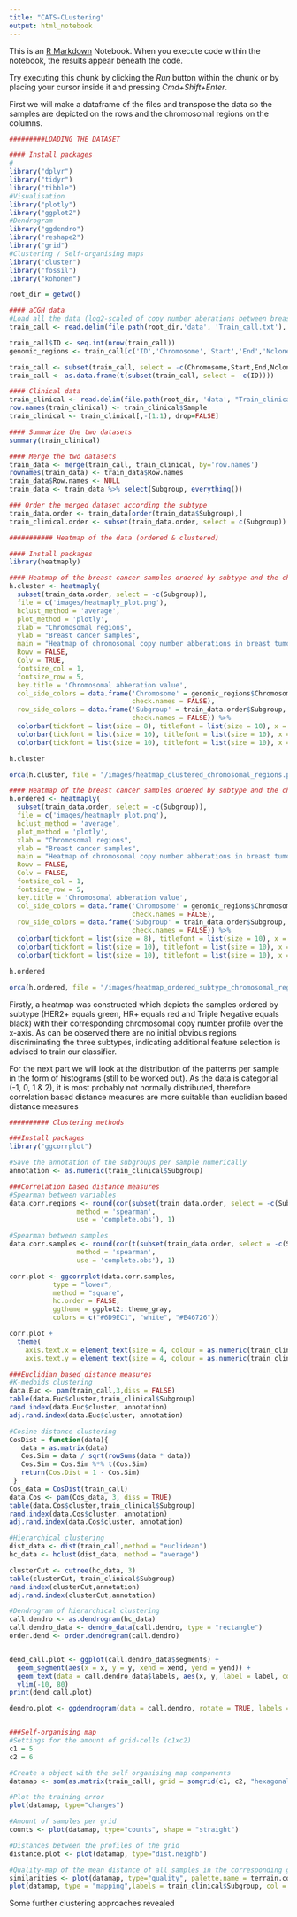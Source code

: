 ```yaml
---
title: "CATS-CLustering"
output: html_notebook
---
```


This is an [R Markdown](http://rmarkdown.rstudio.com) Notebook. When you execute code within the notebook, the results appear beneath the code. 

Try executing this chunk by clicking the *Run* button within the chunk or by placing your cursor inside it and pressing *Cmd+Shift+Enter*. 

First we will make a dataframe of the files and transpose the data so the samples are depicted on the rows and the chromosomal regions on the columns.

```r
#########LOADING THE DATASET

#### Install packages
#
library("dplyr")
library("tidyr")
library("tibble")
#Visualisation
library("plotly")
library("ggplot2")
#Dendrogram
library("ggdendro")
library("reshape2")
library("grid")
#Clustering / Self-organising maps
library("cluster")
library("fossil")
library("kohonen") 

root_dir = getwd()

#### aCGH data
#Load all the data (log2-scaled of copy number aberations between breast cancer subtypes)
train_call <- read.delim(file.path(root_dir,'data', 'Train_call.txt'), header = TRUE, sep='\t')

train_call$ID <- seq.int(nrow(train_call))
genomic_regions <- train_call[c('ID','Chromosome','Start','End','Nclone')]

train_call <- subset(train_call, select = -c(Chromosome,Start,End,Nclone))
train_call <- as.data.frame(t(subset(train_call, select = -c(ID))))

#### Clinical data
train_clinical <- read.delim(file.path(root_dir, 'data', "Train_clinical.txt"), header=TRUE, sep="\t")
row.names(train_clinical) <- train_clinical$Sample
train_clinical <- train_clinical[,-(1:1), drop=FALSE]

#### Summarize the two datasets
summary(train_clinical)

#### Merge the two datasets
train_data <- merge(train_call, train_clinical, by='row.names')
rownames(train_data) <- train_data$Row.names
train_data$Row.names <- NULL
train_data <- train_data %>% select(Subgroup, everything())

### Order the merged dataset according the subtype
train_data.order <- train_data[order(train_data$Subgroup),]
train_clinical.order <- subset(train_data.order, select = c(Subgroup))

```

```r
########### Heatmap of the data (ordered & clustered)

#### Install packages
library(heatmaply)

#### Heatmap of the breast cancer samples ordered by subtype and the chromosomal regions clustered based on hierarchical clustering with average linkage
h.cluster <- heatmaply(
  subset(train_data.order, select = -c(Subgroup)),
  file = c('images/heatmaply_plot.png'),
  hclust_method = 'average',
  plot_method = 'plotly',
  xlab = "Chromosomal regions",
  ylab = "Breast cancer samples",
  main = "Heatmap of chromosomal copy number abberations in breast tumours",
  Rowv = FALSE,
  Colv = TRUE,
  fontsize_col = 1,
  fontsize_row = 5,
  key.title = 'Chromosomal abberation value',
  col_side_colors = data.frame('Chromosome' = genomic_regions$Chromosome,
                               check.names = FALSE),
  row_side_colors = data.frame('Subgroup' = train_data.order$Subgroup, 
                               check.names = FALSE)) %>%
  colorbar(tickfont = list(size = 8), titlefont = list(size = 10), x = c(1), y=c(1), len = c(0.5), which = 1) %>%
  colorbar(tickfont = list(size = 10), titlefont = list(size = 10), x = c(1), y=c(0.25), len = c(0.25), which = 2) %>%
  colorbar(tickfont = list(size = 10), titlefont = list(size = 10), x = c(1), y=c(0.25), len = c(0.25), which = 3)

h.cluster

orca(h.cluster, file = "/images/heatmap_clustered_chromosomal_regions.png")

#### Heatmap of the breast cancer samples ordered by subtype and the chromosomal regions clustered based on hierarchical clustering with average linkage
h.ordered <- heatmaply(
  subset(train_data.order, select = -c(Subgroup)),
  file = c('images/heatmaply_plot.png'),
  hclust_method = 'average',
  plot_method = 'plotly',
  xlab = "Chromosomal regions",
  ylab = "Breast cancer samples",
  main = "Heatmap of chromosomal copy number abberations in breast tumours",
  Rowv = FALSE,
  Colv = FALSE,
  fontsize_col = 1,
  fontsize_row = 5,
  key.title = 'Chromosomal abberation value',
  col_side_colors = data.frame('Chromosome' = genomic_regions$Chromosome,
                               check.names = FALSE),
  row_side_colors = data.frame('Subgroup' = train_data.order$Subgroup,
                               check.names = FALSE)) %>%
  colorbar(tickfont = list(size = 8), titlefont = list(size = 10), x = c(1), y=c(1), len = c(0.5), which = 1) %>%
  colorbar(tickfont = list(size = 10), titlefont = list(size = 10), x = c(1), y=c(0.25), len = c(0.25), which = 2) %>%
  colorbar(tickfont = list(size = 10), titlefont = list(size = 10), x = c(1), y=c(0.25), len = c(0.25), which = 3)

h.ordered

orca(h.ordered, file = "/images/heatmap_ordered_subtype_chromosomal_regions.png")

```

Firstly, a heatmap was constructed which depicts the samples ordered by subtype (HER2+ equals green, HR+ equals red and Triple Negative equals black) with their corresponding chromosomal copy number profile over the x-axis. As can be observed there are no initial obvious regions discriminating the three subtypes, indicating additional feature selection is advised to train our classifier.

For the next part we will look at the distribution of the patterns per sample in the form of histograms (still to be worked out). As the data is categorial (-1, 0, 1 & 2), it is most probably not normally distributed, therefore correlation based distance measures are more suitable than euclidian based distance measures

```r
########## Clustering methods

###Install packages
library("ggcorrplot")

#Save the annotation of the subgroups per sample numerically
annotation <- as.numeric(train_clinical$Subgroup)

###Correlation based distance measures 
#Spearman between variables
data.corr.regions <- round(cor(subset(train_data.order, select = -c(Subgroup)),
                 method = 'spearman', 
                 use = 'complete.obs'), 1)

#Spearman between samples
data.corr.samples <- round(cor(t(subset(train_data.order, select = -c(Subgroup))), 
                 method = 'spearman', 
                 use = 'complete.obs'), 1)

corr.plot <- ggcorrplot(data.corr.samples,
           type = "lower",
           method = "square",
           hc.order = FALSE,
           ggtheme = ggplot2::theme_gray,
           colors = c("#6D9EC1", "white", "#E46726"))

corr.plot +
  theme(
    axis.text.x = element_text(size = 4, colour = as.numeric(train_clinical.order$Subgroup)),
    axis.text.y = element_text(size = 4, colour = as.numeric(train_clinical.order$Subgroup)))

###Euclidian based distance measures
#K-medoids clustering
data.Euc <- pam(train_call,3,diss = FALSE)
table(data.Euc$cluster,train_clinical$Subgroup)
rand.index(data.Euc$cluster, annotation)
adj.rand.index(data.Euc$cluster, annotation)

#Cosine distance clustering
CosDist = function(data){
   data = as.matrix(data)
   Cos.Sim = data / sqrt(rowSums(data * data))
   Cos.Sim = Cos.Sim %*% t(Cos.Sim)
   return(Cos.Dist = 1 - Cos.Sim)
 }
Cos_data = CosDist(train_call)
data.Cos <- pam(Cos_data, 3, diss = TRUE)
table(data.Cos$cluster,train_clinical$Subgroup)
rand.index(data.Cos$cluster, annotation)
adj.rand.index(data.Cos$cluster, annotation)

#Hierarchical clustering
dist_data <- dist(train_call,method = "euclidean")
hc_data <- hclust(dist_data, method = "average")

clusterCut <- cutree(hc_data, 3)
table(clusterCut, train_clinical$Subgroup)
rand.index(clusterCut,annotation)
adj.rand.index(clusterCut,annotation)

#Dendrogram of hierarchical clustering
call.dendro <- as.dendrogram(hc_data)
call.dendro_data <- dendro_data(call.dendro, type = "rectangle")
order.dend <- order.dendrogram(call.dendro)


dend_call.plot <- ggplot(call.dendro_data$segments) +
  geom_segment(aes(x = x, y = y, xend = xend, yend = yend)) +
  geom_text(data = call.dendro_data$labels, aes(x, y, label = label, colour = annotation ), hjust = 1, angle = 90, size = 2) +
  ylim(-10, 80)
print(dend_call.plot)

dendro.plot <- ggdendrogram(data = call.dendro, rotate = TRUE, labels = TRUE, theme_dendro = FALSE)


###Self-organising map
#Settings for the amount of grid-cells (c1xc2)
c1 = 5
c2 = 6

#Create a object with the self organising map components
datamap <- som(as.matrix(train_call), grid = somgrid(c1, c2, "hexagonal"), rlen=800)

#Plot the training error
plot(datamap, type="changes")

#Amount of samples per grid
counts <- plot(datamap, type="counts", shape = "straight")

#Distances between the profiles of the grid
distance.plot <- plot(datamap, type="dist.neighb")

#Quality-map of the mean distance of all samples in the corresponding grid cell
similarities <- plot(datamap, type="quality", palette.name = terrain.colors)
plot(datamap, type = "mapping",labels = train_clinical$Subgroup, col = annotation ,main = "mapping plot")
```

Some further clustering approaches revealed


